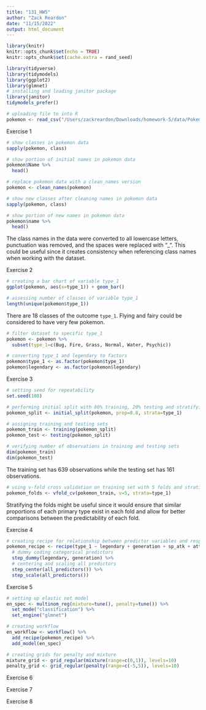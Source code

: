 ```yaml
---
title: "131_HW5"
author: "Zack Reardon"
date: "11/15/2022"
output: html_document
---
```


```r
library(knitr)
knitr::opts_chunk$set(echo = TRUE)
knitr::opts_chunk$set(cache.extra = rand_seed)
```

```r
library(tidyverse)
library(tidymodels)
library(ggplot2)
library(glmnet)
# installing and loading janitor package
library(janitor)
tidymodels_prefer()

# uploading file to into R
pokemon <- read_csv("/Users/zackreardon/Downloads/homework-5/data/Pokemon.csv")
```

Exercise 1

```r
# show classes in pokemon data
sapply(pokemon, class)

# show portion of initial names in pokemon data
pokemon$Name %>%
  head()

# replace pokemon data with a clean_names version
pokemon <- clean_names(pokemon)

# show new classes after cleaning names in pokemon data
sapply(pokemon, class)

# show portion of new names in pokemon data
pokemon$name %>%
  head()
```
The class names in the data were converted to all lowercase letters, punctuation was removed, and the spaces were replaced with "_". This could be useful since it creates consistency when referencing class names when working with the dataset.

Exercise 2

```r
# creating a bar chart of variable type_1
ggplot(pokemon, aes(x=type_1)) + geom_bar()

# assessing number of classes of variable type_1
length(unique(pokemon$type_1))
```
There are 18 classes of the outcome `type_1`. Flying and fairy could be considered to have very few pokemon.

```r
# filter dataset to specific type_1
pokemon <- pokemon %>%
  subset(type_1=c(Bug, Fire, Grass, Normal, Water, Psychic))

# converting type_1 and legendary to factors
pokemon$type_1 <- as.factor(pokemon$type_1)
pokemon$legendary <- as.factor(pokemon$legendary)
```

Exercise 3

```r
# setting seed for repeatability
set.seed(100)

# performing initial split with 80% training, 20% testing and stratifying on type_1
pokemon_split <- initial_split(pokemon, prop=0.8, strata=type_1)

# assigning training and testing sets
pokemon_train <- training(pokemon_split)
pokemon_test <- testing(pokemon_split)

# verifying number of observations in training and testing sets
dim(pokemon_train)
dim(pokemon_test)
```
The training set has 639 observations while the testing set has 161 observations.

```r
# using v-fold cross validation on training set with 5 folds and stratifying on type_1
pokemon_folds <- vfold_cv(pokemon_train, v=5, strata=type_1)
```
Stratifying the folds might be useful since it would ensure that similar proportions of each primary type exist in each fold and allow for better comparisons between the predictability of each fold.

Exercise 4

```r
# creating recipe for relationship between predictor variables and response
pokemon_recipe <- recipe(type_1 ~ legendary + generation + sp_atk + attack + speed + defense + hp + sp_def, data=pokemon_train) %>%
  # dummy coding categorical predictors
  step_dummy(legendary, generation) %>%
  # centering and scaling all predictors
  step_center(all_predictors()) %>%
  step_scale(all_predictors())
```

Exercise 5

```r
# setting up elastic net model
en_spec <- multinom_reg(mixture=tune(), penalty=tune()) %>%
  set_mode("classification") %>%
  set_engine("glmnet")

# creating workflow
en_workflow <- workflow() %>%
  add_recipe(pokemon_recipe) %>%
  add_model(en_spec)

# creating grids for penalty and mixture
mixture_grid <- grid_regular(mixture(range=c(0,1)), levels=10)
penalty_grid <- grid_regular(penalty(range=c(-5,5)), levels=10)
```

Exercise 6

Exercise 7

Exercise 8
